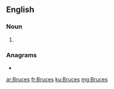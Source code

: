 {{also|bruces}}
==English==

===Noun===
{{head|en|noun plural form}}

# {{plural of|Bruce|lang=en}}

===Anagrams===
* {{l|en|cubers}}

[[ar:Bruces]]
[[fr:Bruces]]
[[ku:Bruces]]
[[mg:Bruces]]